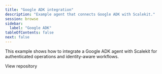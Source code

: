 ```yaml
---
title: "Google ADK integration"
description: "Example agent that connects Google ADK with Scalekit."
session: browse
sidebar:
  label: "Google ADK"
tableOfContents: false
next: false
---
```


This example shows how to integrate a Google ADK agent with Scalekit for authenticated operations and identity-aware workflows.


<LinkButton href="https://github.com/scalekit-inc/google-adk-agent-example" target="_blank" rel="noopener" icon="github" class='sk-secondary' variant='secondary'>View repository</LinkButton>
